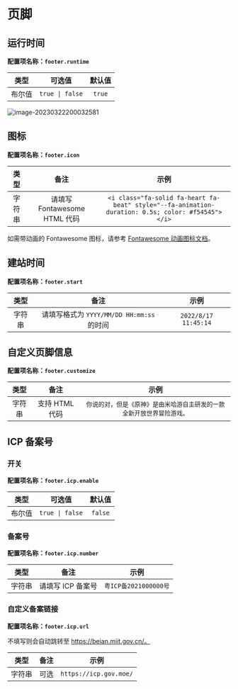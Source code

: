 # 页脚

## 运行时间

**配置项名称：`footer.runtime`**

| 类型 | 可选值 | 默认值 |
| :---: | :---: | :---: |
| 布尔值 | `true \| false` | `true` |

![image-20230322200032581](https://evan.beee.top/img/2023/03/22/c6680e3c7d99417e4ca383eb80e23222.png)

## 图标

**配置项名称：`footer.icon`**

| 类型 | 备注 | 示例 |
| :---: | :---: | :---: |
| 字符串 | 请填写 Fontawesome HTML 代码 | `<i class="fa-solid fa-heart fa-beat" style="--fa-animation-duration: 0.5s; color: #f54545"></i>` |

如需带动画的 Fontawesome 图标，请参考 [Fontawesome 动画图标文档](https://fontawesome.com/docs/web/style/animate)。

## 建站时间

**配置项名称：`footer.start`**

| 类型 | 备注 | 示例 |
| :---: | :---: | :---: |
| 字符串 | 请填写格式为 `YYYY/MM/DD HH:mm:ss` 的时间 | `2022/8/17 11:45:14` |

## 自定义页脚信息

**配置项名称：`footer.customize`**

| 类型 | 备注 | 示例 |
| :---: | :---: | :---: |
| 字符串 | 支持 HTML 代码 | `你说的对，但是《原神》是由米哈游自主研发的一款全新开放世界冒险游戏。` |

## ICP 备案号

### 开关

**配置项名称：`footer.icp.enable`**

| 类型 | 可选值 | 默认值 |
| :---: | :---: | :---: |
| 布尔值 | `true \| false` | `false` |

### 备案号

**配置项名称：`footer.icp.number`**

| 类型 | 备注 | 示例 |
| :---: | :---: | :---: |
| 字符串 | 请填写 ICP 备案号 | `粤ICP备2021000000号` |

### 自定义备案链接

**配置项名称：`footer.icp.url`**

不填写则会自动跳转至 https://beian.miit.gov.cn/。

| 类型 | 备注 | 示例 |
| :---: | :---: | :---: |
| 字符串 | 可选 | `https://icp.gov.moe/` |



